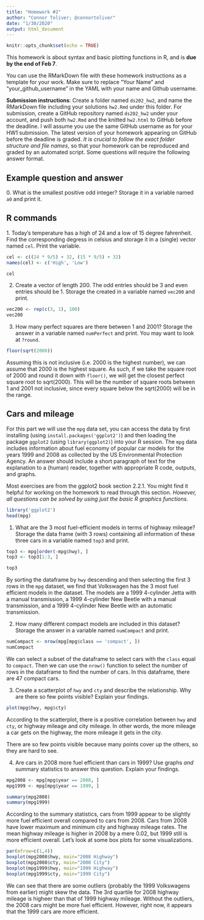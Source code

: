 ```yaml
---
title: "Homework #2"
author: "Connor Toliver; @connortoliver"
date: "1/30/2020"
output: html_document
---
```


```r
knitr::opts_chunk$set(echo = TRUE)
```

This homework is about syntax and basic plotting functions in R, and is **due by the end of Feb 7**. 

You can use the RMarkDown file with these homework instructions as a template for your work. 
Make sure to replace "Your Name" and "your_github_username" in the YAML with your name and Github username.

**Submission instructions**: Create a folder named `ds202_hw2`, and name the RMarkDown file including your solutions `hw2.Rmd` under this folder. For submission, create a GitHub repository named `ds202_hw2` under your account, and push both `hw2.Rmd` and the knitted `hw2.html` to GitHub before the deadline. I will assume you use the same GitHub username as for your HW1 submission. The latest version of your homework appearing on GitHub before the deadline is graded. *It is crucial to follow the exact folder structure and file names*, so that your homework can be reproduced and graded by an automated script. Some questions will require the following answer format.

## Example question and answer
0\. What is the smallest positive odd integer? Storage it in a variable named `a0` and print it.

## R commands
1\. Today's temperature has a high of 24 and a low of 15 degree fahrenheit.  Find the corresponding degress in celsius and storage it in a (single) vector named `cel`. Print the variable.
```r
cel <- c((24 * 9/5) + 32, (15 * 9/5) + 32)
names(cel) <- c('High', 'Low')

cel
```

2. Create a vector of length 200. The odd entries should be 3 and even entries should be 1. Storage the created in a variable named `vec200` and print.
```r
vec200 <- rep(c(3, 1), 100)
vec200
```

3. How many perfect squares are there between 1 and 2001? Storage the answer in a  variable named `numPerfect` and print. You may want to look at `?round`.

```r
floor(sqrt(2000))
```

Assuming this is not inclusive (i.e. 2000 is the highest number), we can assume that 2000 is the highest square. As such, if we take the square root of 2000 and round it down with `floor()`, we will get the closest perfect square root to sqrt(2000). This will be the number of square roots between 1 and 2001 not inclusive, since every square below the sqrt(2000) will be in the range.

## Cars and mileage
For this part we will use the `mpg` data set, you can access the data by first installing (using `install.packages('ggplot2')`) and then loading the package `ggplot2` (using `library(ggplot2)`) into your R session. The `mpg` data includes information about fuel economy of popular car models
for the years 1999 and 2008 as collected by the US Environmental Protection Agency. An answer should include a short paragraph of text for the explanation to a (human) reader, together with appropriate R code, outputs, and graphs.

Most exercises are from the ggplot2 book section 2.2.1. You might find it helpful for working on the homework to read through this section. *However, all questions can be solved by using just the basic R graphics functions.*
```r
library('ggplot2')
head(mpg)
```

1. What are the 3 most fuel-efficient models in terms of highway mileage? Storage the data frame (with 3 rows) containing all information of these three cars in a variable named `top3` and print.

```r
top3 <- mpg[order(-mpg$hwy), ]
top3 <- top3[1:3, ]

top3
```

By sorting the dataframe by `hwy` descending and then selecting the first 3 rows in the `mpg` dataset, we find that Volkswagen has the 3 most fuel efficient models in the dataset. The models are a 1999 4-cylinder Jetta with a manual transmission, a 1999 4-cylinder New Beetle with a manual transmission, and a 1999 4-cylinder New Beetle with an automatic transmission.

2. How many different compact models are included in this dataset? Storage the answer in  a variable named `numCompact` and print.
```r
numCompact <- nrow(mpg[mpg$class == 'compact', ])
numCompact
```

We can select a subset of the dataframe to select cars with the `class` equal to `compact`. Then we can use the `nrow()` function to select the number of rows in the dataframe to find the number of cars. In this dataframe, there are 47 compact cars.

3. Create a scatterplot of `hwy` and `cty` and describe the relationship. Why are there so few points visible? Explain your findings.
```r
plot(mpg$hwy, mpg$cty)
```

According to the scatterplot, there is a positive correlation between `hwy` and `cty`, or highway mileage and city mileage. In other words, the more mileage a car gets on the highway, the more mileage it gets in the city. 

There are so few points visible because many points cover up the others, so they are hard to see.

4. Are cars in 2008 more fuel efficient than cars in 1999? Use graphs *and* summary statistics to answer this question. Explain your findings.
```r
mpg2008 <- mpg[mpg$year == 2008, ]
mpg1999 <- mpg[mpg$year == 1999, ]

summary(mpg2008)
summary(mpg1999)
```

According to the summary statistics, cars from 1999 appear to be slightly more fuel efficient overall compared to cars from 2008. Cars from 2008 have lower maximum and minimum city and highway mileage rates. The mean highway mileage is higher in 2008 by a mere 0.02, but 1999 still is more efficient overall. Let's look at some box plots for some visualizations.

```r
par(mfrow=c(1,4))
boxplot(mpg2008$hwy, main="2008 Highway")
boxplot(mpg2008$cty, main="2008 City")
boxplot(mpg1999$hwy, main="1999 Highway")
boxplot(mpg1999$cty, main="1999 City")
```

We can see that there are some outliers (probably the 1999 Volkswagens from earlier) might skew the data. The 3rd quartile for 2008 highway mileage is higheer than that of 1999 highway mileage. Without the outliers, the 2008 cars might be more fuel efficient. However, right now, it appears that the 1999 cars are more efficient. 